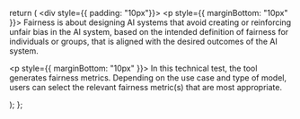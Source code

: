 
  return (
    <div style={{ padding: "10px"}}>
      <p style={{ marginBottom: "10px" }}>
        Fairness is about designing AI systems that avoid creating or reinforcing unfair bias in the AI system, based on the intended definition of fairness for individuals or groups, that is aligned with the desired outcomes of the AI system.
      </p>
      <p style={{ marginBottom: "10px" }}>
        In this technical test, the tool generates fairness metrics. Depending on the use case and type of model, users can select the relevant fairness metric(s) that are most appropriate.
      </p>
    </div>
  );
};

<div style={{ width: props.width, height: props.height }}>
  <FairnessIntro props={props} />
</div>
